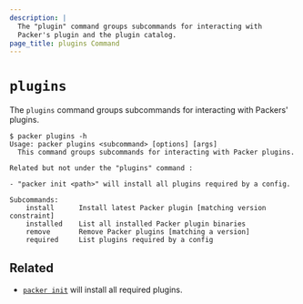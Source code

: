```yaml
---
description: |
  The "plugin" command groups subcommands for interacting with
  Packer's plugin and the plugin catalog.
page_title: plugins Command
---
```


# `plugins`

The `plugins` command groups subcommands for interacting with Packers' plugins.

```shell-session
$ packer plugins -h
Usage: packer plugins <subcommand> [options] [args]
  This command groups subcommands for interacting with Packer plugins.

Related but not under the "plugins" command :

- "packer init <path>" will install all plugins required by a config.

Subcommands:
    install      Install latest Packer plugin [matching version constraint]
    installed    List all installed Packer plugin binaries
    remove       Remove Packer plugins [matching a version]
    required     List plugins required by a config
```

## Related

- [`packer init`](/docs/commands/init) will install all required plugins.

